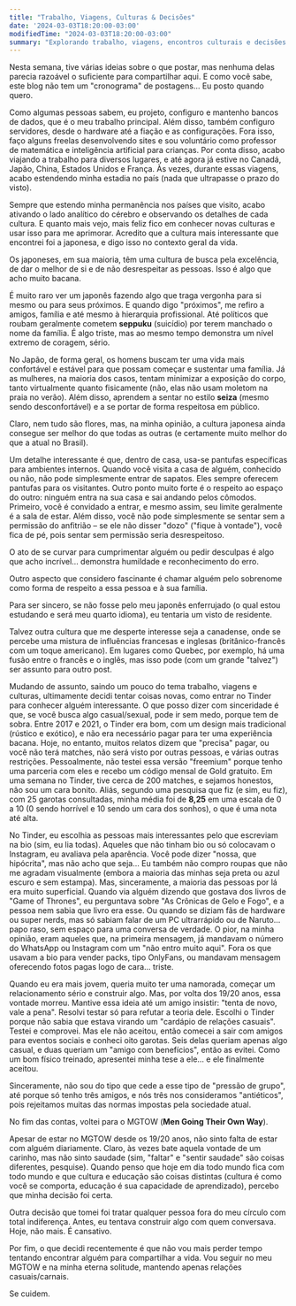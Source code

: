 ```yaml
---
title: "Trabalho, Viagens, Culturas & Decisões"
date: '2024-03-03T18:20:00-03:00'
modifiedTime: "2024-03-03T18:20:00-03:00"
summary: "Explorando trabalho, viagens, encontros culturais e decisões pessoais."
---
```


Nesta semana, tive várias ideias sobre o que postar, mas nenhuma delas parecia razoável o suficiente para compartilhar aqui. E como você sabe, este blog não tem um "cronograma" de postagens... Eu posto quando quero.

Como algumas pessoas sabem, eu projeto, configuro e mantenho bancos de dados, que é o meu trabalho principal. Além disso, também configuro servidores, desde o hardware até a fiação e as configurações. Fora isso, faço alguns freelas desenvolvendo sites e sou voluntário como professor de matemática e inteligência artificial para crianças. Por conta disso, acabo viajando a trabalho para diversos lugares, e até agora já estive no Canadá, Japão, China, Estados Unidos e França. Às vezes, durante essas viagens, acabo estendendo minha estadia no país (nada que ultrapasse o prazo do visto).

Sempre que estendo minha permanência nos países que visito, acabo ativando o lado analítico do cérebro e observando os detalhes de cada cultura. E quanto mais vejo, mais feliz fico em conhecer novas culturas e usar isso para me aprimorar. Acredito que a cultura mais interessante que encontrei foi a japonesa, e digo isso no contexto geral da vida.

Os japoneses, em sua maioria, têm uma cultura de busca pela excelência, de dar o melhor de si e de não desrespeitar as pessoas. Isso é algo que acho muito bacana.

É muito raro ver um japonês fazendo algo que traga vergonha para si mesmo ou para seus próximos. E quando digo "próximos", me refiro a amigos, família e até mesmo à hierarquia profissional. Até políticos que roubam geralmente cometem **seppuku** (suicídio) por terem manchado o nome da família. É algo triste, mas ao mesmo tempo demonstra um nível extremo de coragem, sério.

No Japão, de forma geral, os homens buscam ter uma vida mais confortável e estável para que possam começar e sustentar uma família. Já as mulheres, na maioria dos casos, tentam minimizar a exposição do corpo, tanto virtualmente quanto fisicamente (não, elas não usam moletom na praia no verão). Além disso, aprendem a sentar no estilo **seiza** (mesmo sendo desconfortável) e a se portar de forma respeitosa em público.

Claro, nem tudo são flores, mas, na minha opinião, a cultura japonesa ainda consegue ser melhor do que todas as outras (e certamente muito melhor do que a atual no Brasil).

Um detalhe interessante é que, dentro de casa, usa-se pantufas específicas para ambientes internos. Quando você visita a casa de alguém, conhecido ou não, não pode simplesmente entrar de sapatos. Eles sempre oferecem pantufas para os visitantes. Outro ponto muito forte é o respeito ao espaço do outro: ninguém entra na sua casa e sai andando pelos cômodos. Primeiro, você é convidado a entrar, e mesmo assim, seu limite geralmente é a sala de estar. Além disso, você não pode simplesmente se sentar sem a permissão do anfitrião – se ele não disser "dozo" ("fique à vontade"), você fica de pé, pois sentar sem permissão seria desrespeitoso.

O ato de se curvar para cumprimentar alguém ou pedir desculpas é algo que acho incrível… demonstra humildade e reconhecimento do erro.

Outro aspecto que considero fascinante é chamar alguém pelo sobrenome como forma de respeito a essa pessoa e à sua família.

Para ser sincero, se não fosse pelo meu japonês enferrujado (o qual estou estudando e será meu quarto idioma), eu tentaria um visto de residente.

Talvez outra cultura que me desperte interesse seja a canadense, onde se percebe uma mistura de influências francesas e inglesas (britânico-francês com um toque americano). Em lugares como Quebec, por exemplo, há uma fusão entre o francês e o inglês, mas isso pode (com um grande "talvez") ser assunto para outro post.

Mudando de assunto, saindo um pouco do tema trabalho, viagens e culturas, ultimamente decidi tentar coisas novas, como entrar no Tinder para conhecer alguém interessante. O que posso dizer com sinceridade é que, se você busca algo casual/sexual, pode ir sem medo, porque tem de sobra. Entre 2017 e 2021, o Tinder era bom, com um design mais tradicional (rústico e exótico), e não era necessário pagar para ter uma experiência bacana. Hoje, no entanto, muitos relatos dizem que "precisa" pagar, ou você não terá matches, não será visto por outras pessoas, e várias outras restrições. Pessoalmente, não testei essa versão "freemium" porque tenho uma parceria com eles e recebo um código mensal de Gold gratuito. Em uma semana no Tinder, tive cerca de 200 matches, e sejamos honestos, não sou um cara bonito. Aliás, segundo uma pesquisa que fiz (e sim, eu fiz), com 25 garotas consultadas, minha média foi de **8,25** em uma escala de 0 a 10 (0 sendo horrível e 10 sendo um cara dos sonhos), o que é uma nota até alta.

No Tinder, eu escolhia as pessoas mais interessantes pelo que escreviam na bio (sim, eu lia todas). Aqueles que não tinham bio ou só colocavam o Instagram, eu avaliava pela aparência. Você pode dizer "nossa, que hipócrita", mas não acho que seja… Eu também não compro roupas que não me agradam visualmente (embora a maioria das minhas seja preta ou azul escuro e sem estampa). Mas, sinceramente, a maioria das pessoas por lá era muito superficial. Quando via alguém dizendo que gostava dos livros de "Game of Thrones", eu perguntava sobre "As Crônicas de Gelo e Fogo", e a pessoa nem sabia que livro era esse. Ou quando se diziam fãs de hardware ou super nerds, mas só sabiam falar de um PC ultrarrápido ou de Naruto… papo raso, sem espaço para uma conversa de verdade. O pior, na minha opinião, eram aqueles que, na primeira mensagem, já mandavam o número do WhatsApp ou Instagram com um "não entro muito aqui". Fora os que usavam a bio para vender packs, tipo OnlyFans, ou mandavam mensagem oferecendo fotos pagas logo de cara… triste.

Quando eu era mais jovem, queria muito ter uma namorada, começar um relacionamento sério e construir algo. Mas, por volta dos 19/20 anos, essa vontade morreu. Mantive essa ideia até um amigo insistir: "tenta de novo, vale a pena". Resolvi testar só para refutar a teoria dele. Escolhi o Tinder porque não sabia que estava virando um "cardápio de relações casuais". Testei e comprovei. Mas ele não aceitou, então comecei a sair com amigos para eventos sociais e conheci oito garotas. Seis delas queriam apenas algo casual, e duas queriam um "amigo com benefícios", então as evitei. Como um bom físico treinado, apresentei minha tese a ele… e ele finalmente aceitou.

Sinceramente, não sou do tipo que cede a esse tipo de "pressão de grupo", até porque só tenho três amigos, e nós três nos consideramos "antiéticos", pois rejeitamos muitas das normas impostas pela sociedade atual.

No fim das contas, voltei para o MGTOW (**Men Going Their Own Way**).

Apesar de estar no MGTOW desde os 19/20 anos, não sinto falta de estar com alguém diariamente. Claro, às vezes bate aquela vontade de um carinho, mas não sinto saudade (sim, "faltar" e "sentir saudade" são coisas diferentes, pesquise). Quando penso que hoje em dia todo mundo fica com todo mundo e que cultura e educação são coisas distintas (cultura é como você se comporta, educação é sua capacidade de aprendizado), percebo que minha decisão foi certa.

Outra decisão que tomei foi tratar qualquer pessoa fora do meu círculo com total indiferença. Antes, eu tentava construir algo com quem conversava. Hoje, não mais. É cansativo.

Por fim, o que decidi recentemente é que não vou mais perder tempo tentando encontrar alguém para compartilhar a vida. Vou seguir no meu MGTOW e na minha eterna solitude, mantendo apenas relações casuais/carnais.

Se cuidem.
